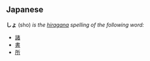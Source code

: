 ==Japanese==
'''しょ''' (sho) ''is the [[hiragana]] spelling of the following word:''
* [[諸]]
* [[書]]
* [[所]]
